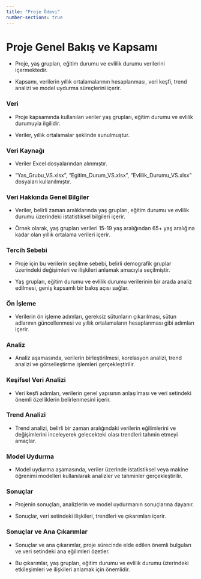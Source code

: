 ```yaml
---
title: "Proje Ödevi"
number-sections: true
---
```


# **Proje Genel Bakış ve Kapsamı**

-   Proje, yaş grupları, eğitim durumu ve evlilik durumu verilerini içermektedir.

-   Kapsamı, verilerin yıllık ortalamalarının hesaplanması, veri keşfi, trend analizi ve model uydurma süreçlerini içerir.

### **Veri**

-   Proje kapsamında kullanılan veriler yaş grupları, eğitim durumu ve evlilik durumuyla ilgilidir.

-   Veriler, yıllık ortalamalar şeklinde sunulmuştur.

### **Veri Kaynağı**

-   Veriler Excel dosyalarından alınmıştır.

-   "Yas_Grubu_VS.xlsx", "Egitim_Durum_VS.xlsx", "Evlilik_Durumu_VS.xlsx" dosyaları kullanılmıştır.

### **Veri Hakkında Genel Bilgiler**

-   Veriler, belirli zaman aralıklarında yaş grupları, eğitim durumu ve evlilik durumu üzerindeki istatistiksel bilgileri içerir.

-   Örnek olarak, yaş grupları verileri 15-19 yaş aralığından 65+ yaş aralığına kadar olan yıllık ortalama verileri içerir.

### **Tercih Sebebi**

-   Proje için bu verilerin seçilme sebebi, belirli demografik gruplar üzerindeki değişimleri ve ilişkileri anlamak amacıyla seçilmiştir.

-   Yaş grupları, eğitim durumu ve evlilik durumu verilerinin bir arada analiz edilmesi, geniş kapsamlı bir bakış açısı sağlar.

### **Ön İşleme**

-   Verilerin ön işleme adımları, gereksiz sütunların çıkarılması, sütun adlarının güncellenmesi ve yıllık ortalamaların hesaplanması gibi adımları içerir.

### **Analiz**

-   Analiz aşamasında, verilerin birleştirilmesi, korelasyon analizi, trend analizi ve görselleştirme işlemleri gerçekleştirilir.

### **Keşifsel Veri Analizi**

-   Veri keşfi adımları, verilerin genel yapısının anlaşılması ve veri setindeki önemli özelliklerin belirlenmesini içerir.

### **Trend Analizi**

-   Trend analizi, belirli bir zaman aralığındaki verilerin eğilimlerini ve değişimlerini inceleyerek gelecekteki olası trendleri tahmin etmeyi amaçlar.

### **Model Uydurma**

-   Model uydurma aşamasında, veriler üzerinde istatistiksel veya makine öğrenimi modelleri kullanılarak analizler ve tahminler gerçekleştirilir.

### **Sonuçlar**

-   Projenin sonuçları, analizlerin ve model uydurmanın sonuçlarına dayanır.

-   Sonuçlar, veri setindeki ilişkileri, trendleri ve çıkarımları içerir.

### **Sonuçlar ve Ana Çıkarımlar**

-   Sonuçlar ve ana çıkarımlar, proje sürecinde elde edilen önemli bulguları ve veri setindeki ana eğilimleri özetler.

-   Bu çıkarımlar, yaş grupları, eğitim durumu ve evlilik durumu üzerindeki etkileşimleri ve ilişkileri anlamak için önemlidir.
